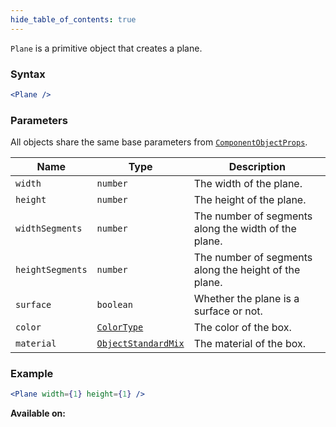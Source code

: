```yaml
---
hide_table_of_contents: true
---
```



`Plane` is a primitive object that creates a plane.

### Syntax

```jsx
<Plane />
```

### Parameters

All objects share the same base parameters from [`ComponentObjectProps`](/sdk/types/ComponentObjectProps).

| Name             | Type                                                | Description                                           |
| ---------------- | --------------------------------------------------- | ----------------------------------------------------- |
| `width`          | `number`                                            | The width of the plane.                               |
| `height`         | `number`                                            | The height of the plane.                              |
| `widthSegments`  | `number`                                            | The number of segments along the width of the plane.  |
| `heightSegments` | `number`                                            | The number of segments along the height of the plane. |
| `surface`        | `boolean`                                           | Whether the plane is a surface or not.                |
| `color`          | [`ColorType`](/sdk/types/ColorType)                 | The color of the box.                                 |
| `material`       | [`ObjectStandardMix`](/sdk/types/ObjectStandardMix) | The material of the box.                              |

### Example

```jsx
<Plane width={1} height={1} />
```

**Available on:** <ClientTag /> <ServerTag />

